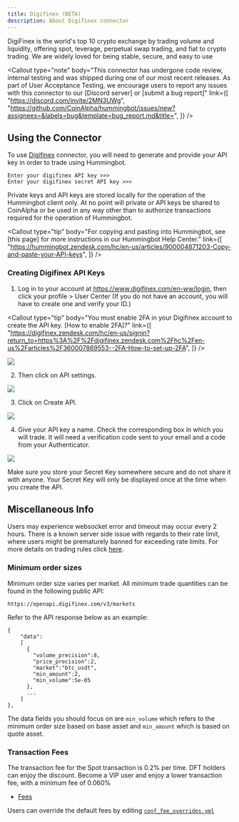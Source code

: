 ```yaml
---
title: Digifinex (BETA)
description: About Digifinex connector
---
```



DigiFinex is the world's top 10 crypto exchange by trading volume and liquidity, offering spot, leverage, perpetual swap trading, and fiat to crypto trading. We are widely loved for being stable, secure, and easy to use

<Callout
  type="note"
  body="This connector has undergone code review, internal testing and was shipped during one of our most recent releases. As part of User Acceptance Testing, we encourage users to report any issues with this connector to our [Discord server] or [submit a bug report]"
  link={[
    "https://discord.com/invite/2MN3UWg",
    "https://github.com/CoinAlpha/hummingbot/issues/new?assignees=&labels=bug&template=bug_report.md&title=",
  ]}
/>

## Using the Connector

To use [Digifinex](https://www.digifinex.com/en-ww/login) connector, you will need to generate and provide your API key in order to trade using Hummingbot.

```
Enter your digifinex API key >>>
Enter your digifinex secret API key >>>
```

Private keys and API keys are stored locally for the operation of the Hummingbot client only. At no point will private or API keys be shared to CoinAlpha or be used in any way other than to authorize transactions required for the operation of Hummingbot.

<Callout
  type="tip"
  body="For copying and pasting into Hummingbot, see [this page] for more instructions in our Hummingbot Help Center."
  link={[
    "https://hummingbot.zendesk.com/hc/en-us/articles/900004871203-Copy-and-paste-your-API-keys",
  ]}
/>

### Creating Digifinex API Keys

1. Log in to your account at https://www.digifinex.com/en-ww/login, then click your profile > User Center (If you do not have an account, you will have to create one and verify your ID.)

<Callout
  type="tip"
  body="You must enable 2FA in your Digifinex account to create the API key. [How to enable 2FA]?"
  link={[
    "https://digifinex.zendesk.com/hc/en-us/signin?return_to=https%3A%2F%2Fdigifinex.zendesk.com%2Fhc%2Fen-us%2Farticles%2F360007869553--2FA-How-to-set-up-2FA",
  ]}
/>

![](/img/digifinex-account.png)

2. Then click on API settings.

![](/img/digifinex-api-settings.png)

3. Click on Create API.

![](/img/digifinex-create-api.png)

4. Give your API key a name. Check the corresponding box in which you will trade. It will need a verification code sent to your email and a code from your Authenticator.

![](/img/digifinex-api.png)

Make sure you store your Secret Key somewhere secure and do not share it with anyone. Your Secret Key will only be displayed once at the time when you create the API.

<Callout
  type="warning"
  body="If you lose your Secret Key, you can delete the API and create a new one. However, it will be impossible to reuse the same API."
/>

## Miscellaneous Info

Users may experience websocket error and timeout may occur every 2 hours. There is a known server side issue with regards to their rate limit, where users might be prematurely banned for exceeding rate limits. For more details on trading rules click [here](https://docs.digifinex.com/en-ww/v3/#digifinex-api-trading-rules).

### Minimum order sizes

Minimum order size varies per market. All minimum trade quantities can be found in the following public API:

```
https://openapi.digifinex.com/v3/markets
```

Refer to the API response below as an example:

```
{
    "data":
    [
      {
        "volume_precision":8,
        "price_precision":2,
        "market":"btc_usdt",
        "min_amount":2,
        "min_volume":5e-05
      },
      ...
    ]
},
```

The data fields you should focus on are `min_volume` which refers to the minimum order size based on base asset and `min_amount` which is based on quote asset.

### Transaction Fees

The transaction fee for the Spot transaction is 0.2% per time. DFT holders can enjoy the discount. Become a VIP user and enjoy a lower transaction fee, with a minimum fee of 0.060%

- [Fees](https://digifinex.zendesk.com/hc/en-us/articles/360000328422--Contract-List-Fees)

Users can override the default fees by editing [`conf_fee_overrides.yml`](https://docs.hummingbot.io/operation/adv-command-ref/#fee-override)
